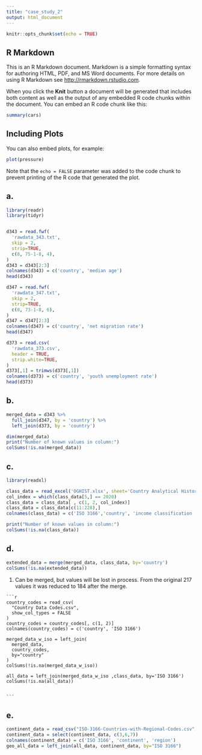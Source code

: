 ```yaml
---
title: "case_study_2"
output: html_document
---
```


```r
knitr::opts_chunk$set(echo = TRUE)
```

## R Markdown

This is an R Markdown document. Markdown is a simple formatting syntax for authoring HTML, PDF, and MS Word documents. For more details on using R Markdown see <http://rmarkdown.rstudio.com>.

When you click the **Knit** button a document will be generated that includes both content as well as the output of any embedded R code chunks within the document. You can embed an R code chunk like this:

```r
summary(cars)
```

## Including Plots

You can also embed plots, for example:

```r
plot(pressure)
```

Note that the `echo = FALSE` parameter was added to the code chunk to prevent printing of the R code that generated the plot.

## a.

```r
library(readr)
library(tidyr)


d343 = read.fwf(
  'rawdata_343.txt',
  skip = 2,
  strip=TRUE,
  c(8, 75-1-8, 4), 
)
d343 = d343[2:3]
colnames(d343) = c('country', 'median age')
head(d343)

d347 = read.fwf(
  'rawdata_347.txt',
  skip = 2,
  strip=TRUE,
  c(8, 73-1-8, 6),
)
d347 = d347[2:3]
colnames(d347) = c('country', 'net migration rate')
head(d347)

d373 = read.csv(
  'rawdata_373.csv',
  header = TRUE,
  strip.white=TRUE,
)
d373[,1] = trimws(d373[,1])
colnames(d373) = c('country', 'youth unemployment rate')
head(d373)
```

## b.

```r

merged_data = d343 %>%
  full_join(d347, by = 'country') %>%
  left_join(d373, by = 'country')

dim(merged_data)
print("Number of known values in column:")
colSums(!is.na(merged_data))
```

## c.

```r
library(readxl)

class_data = read_excel('OGHIST.xlsx', sheet='Country Analytical History')
col_index = which(class_data[5,] == 2020)
class_data = class_data[ , c(1, 2, col_index)]
class_data = class_data[c(11:228),]
colnames(class_data) = c('ISO 3166','country', 'income classification (2020)')

print("Number of known values in column:")
colSums(!is.na(class_data))
```

## d.

```r

extended_data = merge(merged_data, class_data, by='country')
colSums(!is.na(extended_data))
```

1.   Can be merged, but values will be lost in process. From the original 217 values it was reduced to 184 after the merge.

    ```r

    country_codes = read_csv(
      "Country Data Codes.csv", 
      show_col_types = FALSE
    )
    country_codes = country_codes[, c(1, 2)]
    colnames(country_codes) = c('country', 'ISO 3166')

    merged_data_w_iso = left_join(
      merged_data, 
      country_codes,
      by="country"
    ) 
    colSums(!is.na(merged_data_w_iso))

    all_data = left_join(merged_data_w_iso ,class_data, by='ISO 3166')
    colSums(!is.na(all_data))


    ```

## e.

```r

continent_data = read_csv("ISO-3166-Countries-with-Regional-Codes.csv", show_col_types = FALSE)
continent_data = select(continent_data, c(3,6,7))
colnames(continent_data) = c('ISO 3166', 'continent', 'region')
geo_all_data = left_join(all_data, continent_data, by="ISO 3166")
```
